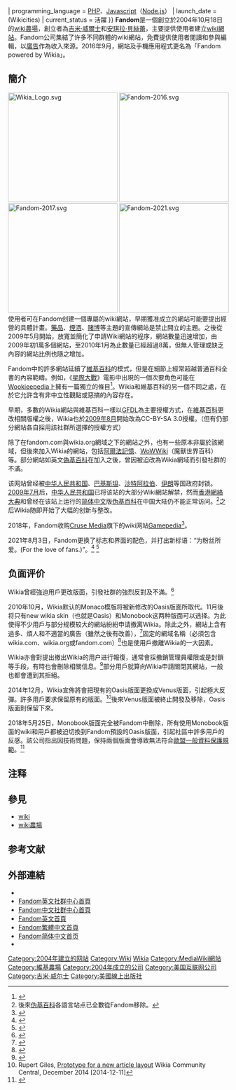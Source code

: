 {{Distinguish|wiki}}
{{For|由热衷事物的爱好者所形成的次文化|粉絲文化}}
{{RoughTranslation}}
{{NoteTA
| G1  = IT
}}
{{Infobox dot-com company
| name                 = Fandom, Inc.
| logo                 = File:Fandom-2021.svg
| collapsible          = yes
| screenshot           = 
| founder              = [[吉米·威爾士|吉米·威爾士]]、[[安琪拉·貝絲蕾|安琪拉·貝絲蕾]]
<!--
| president            = 吉米·威爾士
| CEO                  = 克雷格·帕爾默（Craig Palmer）
-->
| products             = 
* [[Wiki|Wiki]]託管
** Wiki主題討論論壇
* 數據研究<ref>{{cite web|url=http://wikia.com/Mediakit|title=Media kit|publisher=Wikia|accessdate=2018-01-04|archive-date=2015-11-02|archive-url=https://web.archive.org/web/20151102153608/http://www.wikia.com/mediakit|dead-url=yes}}</ref>
* 私營議題小組和早期營銷<ref>{{cite web|title=Wikia Fan Studio FAQ|url=http://wikiafanstudio.com/faq|accessdate=2018-01-04|archive-date=2016-10-20|archive-url=https://web.archive.org/web/20161020215924/http://wikiafanstudio.com/faq|dead-url=yes}}</ref>
* [[API|API]]提供<ref>{{cite web|url=http://api.wikia.com|title=Wikia API Wiki|website=api.wikia.com|accessdate=2020-09-25|archive-date=2016-05-14|archive-url=http://arquivo.pt/wayback/20160514081237/http://api.wikia.com/|dead-url=yes}}</ref>
* 數位流行文化新聞雜誌<ref>{{cite web|title=Fandom powered by Wikia|url=http://fandom.com|accessdate=2020-09-25|archive-date=2014-02-08|archive-url=https://web.archive.org/web/20140208065114/http://www.fandom.com/|dead-url=yes}}</ref>
| url                  = [http://www.fandom.com/ www.fandom.com]
| alexa                = {{Decrease}} 65 ({{as of|2017|14|11|alt=2017年11月}})<ref name="alexa">{{cite web |url= http://www.alexa.com/siteinfo/wikia.com |title= Wikia.com Site Info |publisher= [[Alexa_Internet|Alexa Internet]] |accessdate= 2017-08-21 |archive-date= 2018-09-06 |archive-url= https://web.archive.org/web/20180906001807/https://www.alexa.com/siteinfo/wikia.com |dead-url= no }}</ref><!--Updated monthly by OKBot and Acagastya-->
| advertising          = 直接、廣告網絡
| registration         = 可選
| language             = [[多語制|多語制]]
| company_type         = 私人
| foundation           = {{start date and age|2004|10|18}} (Wikicities)
| location_city        = [[加利福尼亚州|加州]][[旧金山|旧金山]]
| location_country     = {{USA}}
| parent               = [[TPG資本|TPG資本]]（2018年－）<ref>{{cite web |last1=Kafka |first1=Peter |title=Digital media veteran Jon Miller, backed with money from TPG, is going shopping for websites |url=https://www.vox.com/2018/3/12/17109240/jon-miller-tpg-fandom-digital-media-strategy |website=Vox |accessdate=2022-05-04 |language=en |date=2018-03-12 |archive-date=2022-04-26 |archive-url=https://web.archive.org/web/20220426165050/https://www.vox.com/2018/3/12/17109240/jon-miller-tpg-fandom-digital-media-strategy }}</ref>
| num_employees        = 300+ (2016)
| website_type         = [[Wiki農場|Wiki農場]]
| content_license      = [[知识共享许可协议|CC BY-SA]] 3.0<ref>{{cite web |title=Licensing {{!}} Fandom |url=https://www.fandom.com/licensing |website=Fandom.com |accessdate=2022-05-04 |language=en |archive-date=2019-04-27 |archive-url=https://web.archive.org/web/20190427140055/https://www.fandom.com/licensing }}</ref>
| programming_language = [[PHP|PHP]]、[[Javascript|Javascript]]（[[Node.js|Node.js]]）
| launch_date          = {{Start date and age|2004|10|18}} (Wikicities)
| current_status       = 活躍
}}
'''Fandom'''{{notetag|意为'''粉丝国度'''，曾用名'''Wikia'''（中文：'''維基亞'''）和{{lang|en|'''WikiCities'''}}（中文：'''維基城'''）}}是一個創立於2004年10月18日的[[wiki農場|wiki農場]]，創立者為[[吉米·威爾士|吉米·威爾士]]和[[安琪拉·貝絲蕾|安琪拉·貝絲蕾]]，主要提供使用者建立[[Wiki|wiki網站]]。Fandom公司集結了许多不同群體的wiki網站，免費提供使用者閱讀和參與編輯，以[[廣告|廣告]]作為收入來源。2016年9月，網站及手機應用程式更名為「Fandom powered by Wikia」。

== 簡介 ==
[[File:Wikia_Logo.svg|250px]]
[[File:Fandom-2016.svg|250px]]
[[File:Fandom-2017.svg|250px]]
[[File:Fandom-2021.svg|250px]]
使用者可在Fandom创建一個專屬的wiki網站，早期獲准成立的網站可能要提出經營的具體計畫。[[藥品|藥品]]、[[煙|煙]][[酒|酒]]、[[赌博|赌博]]等主題的宣傳網站是禁止開立的主題。之後從2009年5月開始，放寬並簡化了申請Wiki網站的程序，網站數量迅速增加，由2009年初1萬多個網站，至2010年1月為止數量已經超過8萬，但無人管理或缺乏內容的網站比例也隨之增加。

Fandom中的許多網站延續了[[中文维基百科|維基百科]]的模式，但是在細節上經常超越普通百科全書的內容範疇。例如，《[[星際大戰|星際大戰]]》電影中出現的一個次要角色可能在[[Wookieepedia|Wookieepedia]]上擁有一篇獨立的條目<ref>{{cite news |title=With Wikia, a Wikipedia founder looks to strike it rich |author=McNichol, Tom |publisher=Business 2.0 Magazine |date=March 2007 |accessdate=2010-12-12 |url=http://money.cnn.com/magazines/business2/business2_archive/2007/03/01/8401010/index.htm |archive-date=2008-07-25 |archive-url=https://web.archive.org/web/20080725235252/http://money.cnn.com/magazines/business2/business2_archive/2007/03/01/8401010/index.htm |dead-url=no }}</ref>。Wikia和維基百科的另一個不同之處，在於它允許含有非中立性觀點或惡搞的內容存在。

早期，多數的Wikia網站與維基百科一樣以[[GNU自由文档许可证|GFDL]]為主要授權方式，在[[中文维基百科|維基百科]]更改相關版權之後，Wikia也於[[2009年8月|2009年8月]]開始改為CC-BY-SA 3.0授權。（但有仍部分網站各自採用該社群所選擇的授權方式）

除了在fandom.com與wikia.org網域之下的網站之外，也有一些原本非屬於該網域，但後來加入Wikia的網站，包括[[阿爾法記憶|阿爾法記憶]]、[[WoWWiki|WoWWiki]]（魔獸世界百科）等。部分網站如英文[[偽基百科|偽基百科]]在加入之後，曾因被迫改為Wikia網域而引發社群的不滿。

该网站曾经被[[中华人民共和国|中华人民共和国]]、[[巴基斯坦|巴基斯坦]]、[[沙特阿拉伯|沙特阿拉伯]]、[[伊朗|伊朗]]等国政府封锁。[[2009年7月|2009年7月]]后，[[中华人民共和国|中华人民共和国]]已将该站的大部分Wiki網站解禁，然而[[香港網絡大典|香港網絡大典]]和曾经在该站上运行的[[简化字|简体中文]]版[[伪基百科|伪基百科]]在中国大陆仍不能正常访问。<ref>後來[[伪基百科|伪基百科]]各語言站点已全數從Fandom移除。</ref>之后Wikia随即开始了大幅的创新与整改。

2018年，Fandom收购[[Cruse_Media|Cruse Media]]旗下的wiki网站[[Gamepedia|Gamepedia]]<ref>{{Cite web |url=https://gnn.gamer.com.tw/detail.php?sn=172721 |title=存档副本 |access-date=2021-05-14 |archive-date=2021-05-15 |archive-url=https://web.archive.org/web/20210515161918/https://gnn.gamer.com.tw/detail.php?sn=172721 }}</ref>。

2021年8月3日，Fandom更换了标志和界面的配色，并打出新标语：“为粉丝所爱。(For the love of fans.)”。<ref>{{Cite web|title=The Future of Fandom|url=https://community.fandom.com/wiki/The_Future_of_Fandom|access-date=2021-08-05|work=Community Central|language=en|archive-date=2022-04-26|archive-url=https://web.archive.org/web/20220426230344/https://community.fandom.com/wiki/The_Future_of_Fandom}}</ref> <ref>{{Cite web|title=Fandom has a new look|url=https://www.campaignlive.com/article/fandom-new-look/1723880?utm_source=website&utm_medium=social|access-date=2021-08-05|last=ago|first=Sabrina Sanchez Added 36 hours|work=www.campaignlive.com|archive-date=2021-10-19|archive-url=https://web.archive.org/web/20211019180910/https://www.campaignlive.com/article/fandom-new-look/1723880?utm_source=website&utm_medium=social}}</ref>

== 负面评价 ==
Wikia曾經強迫用戶更改版面，引發社群的強烈反對及不滿。<ref>{{Cite web |url=http://evchk.wikia.com/wiki/%E9%A6%99%E6%B8%AF%E7%B6%B2%E7%B5%A1%E5%A4%A7%E5%85%B8#.E9.A6.99.E6.B8.AF.E7.B6.B2.E7.B5.A1.E5.A4.A7.E5.85.B8.E6.92.A4.E9.9B.A2Wikia.E8.A8.8E.E8.AB.96 |title=香港網絡大典#香港網絡大典撤離Wikia討論 |accessdate=2015-01-17 |archive-date=2014-12-30 |archive-url=https://web.archive.org/web/20141230072740/http://evchk.wikia.com/wiki/%E9%A6%99%E6%B8%AF%E7%B6%B2%E7%B5%A1%E5%A4%A7%E5%85%B8#.E9.A6.99.E6.B8.AF.E7.B6.B2.E7.B5.A1.E5.A4.A7.E5.85.B8.E6.92.A4.E9.9B.A2Wikia.E8.A8.8E.E8.AB.96 |dead-url=no }}</ref>

2010年10月，Wikia默认的Monaco模版将被新修改的Oasis版面所取代。11月後将只有new wikia skin（也就是Oasis）和Monobook这两种版面可以选择。为此使得不少用戶与部分规模较大的網站紛紛申请撤离Wikia。除此之外，網站上含有過多、煩人和不適當的廣告（雖然之後有改善），<ref>{{cite news
|url=http://www.guardian.co.uk/technology/2008/sep/25/wikipedia.internet
|title=Read me first: Wikipedia isn't about human potential, whatever Wales says
|author=Finkelstein, Seth
|work=[[衛報|The Guardian]]
|date=2008-09-25
|location=London
|accessdate=2016-05-10
|archive-date=2013-07-19
|archive-url=https://web.archive.org/web/20130719074527/http://www.guardian.co.uk/technology/2008/sep/25/wikipedia.internet
|dead-url=no
}}</ref>固定的網域名稱（必須包含wikia.com、wikia.org或fandom.com）<ref>{{cite news |url=http://www.guardian.co.uk/technology/2008/jul/31/wikipedia |title=How will Wikia cope when the workers all quit the plantation? |author=Finkelstein, Seth |work=[[衛報|The Guardian]] |date=2008-07-31 |location=London |accessdate=2016-05-10 |archive-date=2013-07-19 |archive-url=https://web.archive.org/web/20130719080032/http://www.guardian.co.uk/technology/2008/jul/31/wikipedia |dead-url=no }}</ref>也是使用戶撤離Wikia的一大因素。

Wikia亦會對提出撤出Wikia的用户进行報復，通常會採撤銷管理員權限或是封鎖等手段，有時也會刪除相關信息。<ref>{{cite web|title=Retaliation - Anti-Wikia Alliance|url=http://awa.shoutwiki.com/wiki/Retaliation|website=awa.shoutwiki.com|accessdate=2016-05-10|archive-date=2016-04-13|archive-url=https://web.archive.org/web/20160413232946/http://awa.shoutwiki.com/wiki/Retaliation|dead-url=no}}</ref>部分用戶就算向Wikia申請關閉其網站，一般也都會遭到其拒絕。

2014年12月，Wikia宣佈將會把現有的Oasis版面更換成Venus版面，引起極大反彈。許多用戶要求保留原有的版面。<ref>Rupert Giles, [[centralwikia:User_blog:Rupert_Giles/Prototype_for_a_new_article_layout|Prototype for a new article layout]] Wikia Community Central, December 2014 [2014-12-11]</ref>後來Venus版面被終止開發及移除，Oasis版面則保留下來。

2018年5月25日，Monobook版面完全被Fandom中刪除，所有使用Monobook版面的wiki和用戶都被迫切換到Fandom預設的Oasis版面，引起社區中許多用戶的反感。該公司指出因技術問題，保持兩個版面會導致無法符合[[歐盟一般資料保護規範|歐盟一般資料保護規範]]。<ref>{{cite web|title=The Future of Monobook on FANDOM|url=https://community.wikia.com/wiki/Thread:1456214|accessdate=21 May 2018|date=2018-05-21|last=Quievryn|first=Tim|publisher=Fandom, Inc.|website=Community Central|archive-date=2018-05-22|archive-url=https://web.archive.org/web/20180522103055/http://community.wikia.com/wiki/Thread:1456214|dead-url=yes}}</ref>

==注释==
{{notefoot}}
== 參見 ==
* [[wiki|wiki]]
* [[wiki農場|wiki農場]]

== 参考文献 ==
{{Reflist}}

== 外部連結 ==
* {{Official website}}
*[https://community.fandom.com/ Fandom英文社群中心首頁]
* [https://community.fandom.com/zh Fandom中文社群中心首頁]
* [https://www.fandom.com Fandom英文首頁]{{Wayback|url=https://www.fandom.com/ |date=20190427141635 }}
* [https://www.fandom.com/explore-zh-tw?uselang=zh-tw Fandom繁體中文首頁]{{Wayback|url=https://www.fandom.com/explore-zh-tw?uselang=zh-tw |date=20200508210128 }}
* [https://www.fandom.com/explore-zh?uselang=zh Fandom简体中文首页]{{Wayback|url=https://www.fandom.com/explore-zh?uselang=zh |date=20200328061007 }}
* {{Twitter|getFandom}}

{{维基百科}}

[[Category:2004年建立的网站|Category:2004年建立的网站]]
[[Category:Wiki|Category:Wiki]]
[[Category:Wikia|]]
[[Category:MediaWiki網站|Category:MediaWiki網站]]
[[Category:維基農場|Category:維基農場]]
[[Category:2004年成立的公司|Category:2004年成立的公司]]
[[Category:美国互联网公司|Category:美国互联网公司]]
[[Category:吉米·威尔士|Category:吉米·威尔士]]
[[Category:美國線上出版社|Category:美國線上出版社]]